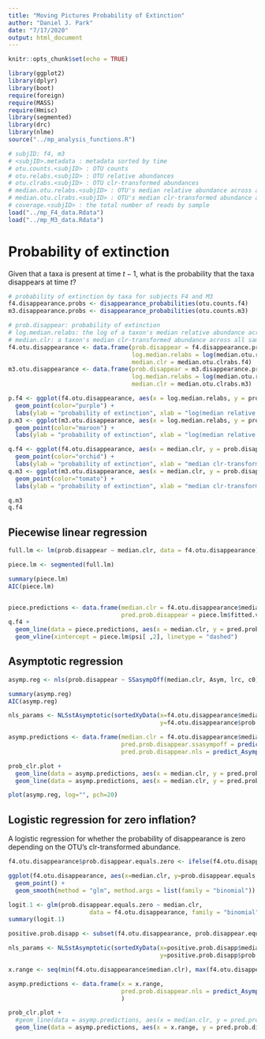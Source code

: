 ```yaml
---
title: "Moving Pictures Probability of Extinction"
author: "Daniel J. Park"
date: "7/17/2020"
output: html_document
---
```


```r
knitr::opts_chunk$set(echo = TRUE)
```

```r
library(ggplot2)
library(dplyr)
library(boot)
require(foreign)
require(MASS)
require(Hmisc)
library(segmented)
library(drc)
library(nlme)
source("../mp_analysis_functions.R")
```

```r
# subjID: f4, m3
# <subjID>.metadata : metadata sorted by time
# otu.counts.<subjID> : OTU counts
# otu.relabs.<subjID> : OTU relative abundances
# otu.clrabs.<subjID> : OTU clr-transformed abundances
# median.otu.relabs.<subjID> : OTU's median relative abundance across all samples
# median.otu.clrabs.<subjID> : OTU's median clr-transformed abundance across all samples
# coverage.<subjID> : the total number of reads by sample
load("../mp_F4_data.Rdata")
load("../mp_M3_data.Rdata")
```

# Probability of extinction
Given that a taxa is present at time $t-1$, what is the probability that the taxa disappears at time $t$?

```r
# probability of extinction by taxa for subjects F4 and M3
f4.disappearance.probs <- disappearance_probabilities(otu.counts.f4)
m3.disappearance.probs <- disappearance_probabilities(otu.counts.m3)

# prob.disappear: probability of extinction
# log.median.relabs: the log of a taxon's median relative abundance across all samples
# median.clr: a taxon's median clr-transformed abundance across all samples
f4.otu.disappearance <- data.frame(prob.disappear = f4.disappearance.probs, 
                                   log.median.relabs = log(median.otu.relabs.f4),
                                   median.clr = median.otu.clrabs.f4)
m3.otu.disappearance <- data.frame(prob.disappear = m3.disappearance.probs,
                                   log.median.relabs = log(median.otu.relabs.m3),
                                   median.clr = median.otu.clrabs.m3)

p.f4 <- ggplot(f4.otu.disappearance, aes(x = log.median.relabs, y = prob.disappear)) +
  geom_point(color="purple") +
  labs(ylab = "probability of extinction", xlab = "log(median relative abundance)", title = "Subject F4: Probability of Extinction by OTU")
p.m3 <- ggplot(m3.otu.disappearance, aes(x = log.median.relabs, y = prob.disappear)) +
  geom_point(color="maroon") +
  labs(ylab = "probability of extinction", xlab = "log(median relative abundance)", title = "Subject M3: Probability of Extinction by OTU")

q.f4 <- ggplot(f4.otu.disappearance, aes(x = median.clr, y = prob.disappear)) +
  geom_point(color="orchid") + 
  labs(ylab = "probability of extinction", xlab = "median clr-transformed abundance", title = "Subject F4: Probability of Extinction by OTU")
q.m3 <- ggplot(m3.otu.disappearance, aes(x = median.clr, y = prob.disappear)) +
  geom_point(color="tomato") + 
  labs(ylab = "probability of extinction", xlab = "median clr-transformed abundance", title = "Subject M3: Probability of Extinction by OTU")

q.m3
q.f4
```

## Piecewise linear regression 

```r
full.lm <- lm(prob.disappear ~ median.clr, data = f4.otu.disappearance)

piece.lm <- segmented(full.lm)

summary(piece.lm)
AIC(piece.lm)


piece.predictions <- data.frame(median.clr = f4.otu.disappearance$median.clr, 
                                pred.prob.disappear = piece.lm$fitted.values)
q.f4 + 
  geom_line(data = piece.predictions, aes(x = median.clr, y = pred.prob.disappear), color="blue", size=1) +
  geom_vline(xintercept = piece.lm$psi[ ,2], linetype = "dashed")
```


## Asymptotic regression 

```r
asymp.reg <- nls(prob.disappear ~ SSasympOff(median.clr, Asym, lrc, c0), data = f4.otu.disappearance)

summary(asymp.reg)
AIC(asymp.reg)

nls_params <- NLSstAsymptotic(sortedXyData(x=f4.otu.disappearance$median.clr, 
                                           y=f4.otu.disappearance$prob.disappear))

asymp.predictions <- data.frame(median.clr = f4.otu.disappearance$median.clr, 
                                pred.prob.disappear.ssasympoff = predict(asymp.reg),
                                pred.prob.disappear.nls = predict_AsympReg(f4.otu.disappearance$median.clr, nls_params))

prob_clr.plot +
  geom_line(data = asymp.predictions, aes(x = median.clr, y = pred.prob.disappear.ssasympoff), color="maroon", size=1) +
  geom_line(data = asymp.predictions, aes(x = median.clr, y = pred.prob.disappear.nls), color="gold", size=1)

plot(asymp.reg, log="", pch=20)
```

## Logistic regression for zero inflation?

A logistic regression for whether the probability of disappearance is zero depending on the OTU's clr-transformed abundance.

```r
f4.otu.disappearance$prob.disappear.equals.zero <- ifelse(f4.otu.disappearance$prob.disappear == 0, 1, 0)

ggplot(f4.otu.disappearance, aes(x=median.clr, y=prob.disappear.equals.zero)) +
  geom_point() +
  geom_smooth(method = "glm", method.args = list(family = "binomial"))

logit.1 <- glm(prob.disappear.equals.zero ~ median.clr, 
                       data = f4.otu.disappearance, family = "binomial")
summary(logit.1)


```


```r
positive.prob.disapp <- subset(f4.otu.disappearance, prob.disappear.equals.zero == 0)

nls_params <- NLSstAsymptotic(sortedXyData(x=positive.prob.disapp$median.clr, 
                                           y=positive.prob.disapp$prob.disappear))

x.range <- seq(min(f4.otu.disappearance$median.clr), max(f4.otu.disappearance$median.clr), length.out = 500)

asymp.predictions <- data.frame(x = x.range, 
                                pred.prob.disappear.nls = predict_AsympReg(x.range, nls_params)
                                )

prob_clr.plot +
  #geom_line(data = asymp.predictions, aes(x = median.clr, y = pred.prob.disappear.ssasympoff), color="maroon", size=1) +
  geom_line(data = asymp.predictions, aes(x = x.range, y = pred.prob.disappear.nls), color="gold", size=1)

```








